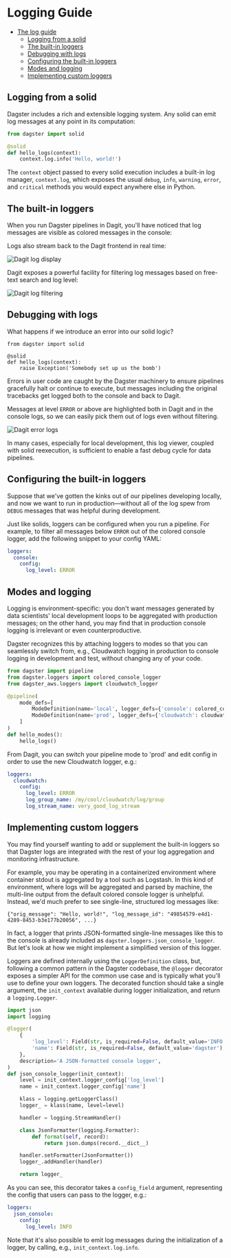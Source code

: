 # Logging Guide

- [The log guide](#The-log-guide)
  - [Logging from a solid](#Logging-from-a-solid)
  - [The built-in loggers](#The-built-in-loggers)
  - [Debugging with logs](#Debugging-with-logs)
  - [Configuring the built-in loggers](#Configuring-the-built-in-loggers)
  - [Modes and logging](#Modes-and-logging)
  - [Implementing custom loggers](#Implementing-custom-loggers)

## Logging from a solid

Dagster includes a rich and extensible logging system. Any solid can emit log messages at any point
in its computation:

```python
from dagster import solid

@solid
def hello_logs(context):
    context.log.info('Hello, world!')
```

The `context` object passed to every solid execution includes a built-in log manager, `context.log`,
which exposes the usual `debug`, `info`, `warning`, `error`, and `critical` methods you would expect
anywhere else in Python.

## The built-in loggers

When you run Dagster pipelines in Dagit, you'll have noticed that log messages are visible as
colored messages in the console:

<!--
<pre>
  <span style="color: green">2019-05-31 15:11:48</span> -{" "}
  <span style="color:blue">dagster</span> - <span style="color:grey">INFO</span>{" "}
  - orig_message = "Hello, world!" log_message_id =
  "49854579-e4d1-4289-8453-b3e177b20056" log_timestamp =
  "2019-05-31T22:11:48.376372" run_id = "4542c167-1b8c-40c7-b9b6-434b882ba734"
  pipeline = "hello_logs_pipeline" step_key = "hello_logs.compute" solid =
  "hello_logs" solid_definition = "hello_logs"
</pre>
-->

Logs also stream back to the Dagit frontend in real time:

![Dagit log display](logging.png)

Dagit exposes a powerful facility for filtering log messages based on free-text search and log
level:

![Dagit log filtering](logging2.png)

## Debugging with logs

What happens if we introduce an error into our solid logic?

```
from dagster import solid

@solid
def hello_logs(context):
    raise Exception('Somebody set up us the bomb')
```

Errors in user code are caught by the Dagster machinery to ensure pipelines gracefully halt or
continue to execute, but messages including the original tracebacks get logged both to the console
and back to Dagit.

<!--
<pre>
  <span style="color:green">2019-05-31 15:26:31</span> -{" "}
  <span style="color:blue">dagster</span> -{" "}
  <span style="color:grey">ERROR</span> -
  <span style="color:red">
    {" "}
    orig_message = "Execution of step \"hello_error.compute\" failed." log_message_id
    = "7eb6836b-f91e-4cdc-a82b-906dbf2fd0a5" log_timestamp = "2019-09-04T03:15:48.695104"
    run_id = "9f38a6dc-fab7-408d-8692-5126c89b4fc0" pipeline = "hello_error_pipeline"
    execution_epoch_time = 1567566948.6136389 step_key = "hello_error.compute" solid
    = "hello_error" solid_definition = "hello_error" dagster_event = {`{"event_specific_data": [["Exception: Somebody set up us the bomb\n", ["  File \"/Users/sashankthupukari/projects/dagster/python_modules/dagster/dagster/core/errors.py\", line 104, in user_code_error_boundary\n    yield\n", "  File \"/Users/sashankthupukari/projects/dagster/python_modules/dagster/dagster/core/engine/engine_inprocess.py\", line 571, in _user_event_sequence_for_step_compute_fn\n    for event in gen:\n", "  File \"/Users/sashankthupukari/projects/dagster/python_modules/dagster/dagster/core/execution/plan/compute.py\", line 75, in _execute_core_compute\n    for step_output in _yield_compute_results(compute_context, inputs, compute_fn):\n", "  File \"/Users/sashankthupukari/projects/dagster/python_modules/dagster/dagster/core/execution/plan/compute.py\", line 52, in _yield_compute_results\n    for event in user_event_sequence:\n", "  File \"/Users/sashankthupukari/projects/dagster/python_modules/dagster/dagster/core/definitions/decorators.py\", line 340, in compute\n    result = fn(context, **kwargs)\n", "  File \"/Users/sashankthupukari/projects/dagster-playground/hello_dag.py\", line 6, in hello_error\n    raise Exception('Somebody set up us the bomb')\n"], "Exception"], null], "event_type_value": "STEP_FAILURE", "logging_tags": {"execution_epoch_time": 1567566948.6136389, "pipeline": "hello_error_pipeline", "solid": "hello_error", "solid_definition": "hello_error", "step_key": "hello_error.compute"}, "message": "Execution of step \"hello_error.compute\" failed.", "pipeline_name": "hello_error_pipeline", "solid_handle": ["hello_error", "hello_error", null], "step_key": "hello_error.compute", "step_kind_value": "COMPUTE"}`}
    pipeline_name = "hello_error_pipeline"
  </span>
</pre>
-->

Messages at level `ERROR` or above are highlighted both in Dagit and in the console logs, so
we can easily pick them out of logs even without filtering.

![Dagit error logs](logging3.png)

In many cases, especially for local development, this log viewer, coupled with solid reexecution,
is sufficient to enable a fast debug cycle for data pipelines.

## Configuring the built-in loggers

Suppose that we've gotten the kinks out of our pipelines developing locally, and now we want to run
in production—without all of the log spew from `DEBUG` messages that was helpful during development.

Just like solids, loggers can be configured when you run a pipeline. For example, to filter all
messages below `ERROR` out of the colored console logger, add the following snippet to your config
YAML:

```yaml
loggers:
  console:
    config:
      log_level: ERROR
```

## Modes and logging

Logging is environment-specific: you don't want messages generated by data scientists' local
development loops to be aggregated with production messages; on the other hand, you may find that
in production console logging is irrelevant or even counterproductive.

Dagster recognizes this by attaching loggers to modes so that you can seamlessly switch from, e.g.,
Cloudwatch logging in production to console logging in development and test, without changing any
of your code.

```python
from dagster import pipeline
from dagster.loggers import colored_console_logger
from dagster_aws.loggers import cloudwatch_logger

@pipeline(
    mode_defs=[
        ModeDefinition(name='local', logger_defs={'console': colored_console_logger}),
        ModeDefinition(name='prod', logger_defs={'cloudwatch': cloudwatch_logger})
    ]
)
def hello_modes():
    hello_logs()
```

From Dagit, you can switch your pipeline mode to 'prod' and edit config in order to use the new Cloudwatch logger, e.g.:

```yaml
loggers:
  cloudwatch:
    config:
      log_level: ERROR
      log_group_name: /my/cool/cloudwatch/log/group
      log_stream_name: very_good_log_stream
```

## Implementing custom loggers

You may find yourself wanting to add or supplement the built-in loggers so that Dagster logs
are integrated with the rest of your log aggregation and monitoring infrastructure.

For example, you may be operating in a containerized environment where container stdout is
aggregated by a tool such as Logstash. In this kind of environment, where logs will be aggregated
and parsed by machine, the multi-line output from the default colored console logger is unhelpful.
Instead, we'd much prefer to see single-line, structured log messages like:

```
{"orig_message": "Hello, world!", "log_message_id": "49854579-e4d1-4289-8453-b3e177b20056", ...}
```

In fact, a logger that prints JSON-formatted single-line messages like this to the console is
already included as `dagster.loggers.json_console_logger`. But let's look at how we might
implement a simplified version of this logger.

Loggers are defined internally using the `LoggerDefinition` class, but, following a common pattern
in the Dagster codebase, the `@logger` decorator exposes a simpler API for the common use case and
is typically what you'll use to define your own loggers. The decorated function should take a single
argument, the `init_context` available during logger initialization, and return a `logging.Logger`.

```python
import json
import logging

@logger(
    {
        'log_level': Field(str, is_required=False, default_value='INFO'),
        'name': Field(str, is_required=False, default_value='dagster'),
    },
    description='A JSON-formatted console logger',
)
def json_console_logger(init_context):
    level = init_context.logger_config['log_level']
    name = init_context.logger_config['name']

    klass = logging.getLoggerClass()
    logger_ = klass(name, level=level)

    handler = logging.StreamHandler()

    class JsonFormatter(logging.Formatter):
        def format(self, record):
            return json.dumps(record.__dict__)

    handler.setFormatter(JsonFormatter())
    logger_.addHandler(handler)

    return logger_
```

As you can see, this decorator takes a `config_field` argument, representing the config that users
can pass to the logger, e.g.:

```yaml
loggers:
  json_console:
    config:
      log_level: INFO
```

Note that it's also possible to emit log messages during the initialization of a logger, by calling,
e.g., `init_context.log.info`.
